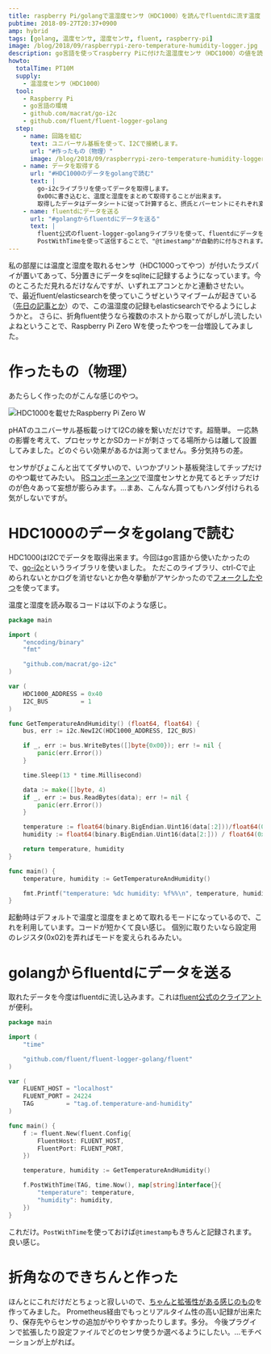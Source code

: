 ```yaml
---
title: raspberry Pi/golangで温湿度センサ（HDC1000）を読んでfluentdに流す温度・湿度ロガー作った話
pubtime: 2018-09-27T20:37+0900
amp: hybrid
tags: [golang, 温度センサ, 湿度センサ, fluent, raspberry-pi]
image: /blog/2018/09/raspberrypi-zero-temperature-humidity-logger.jpg
description: go言語を使ってraspberry Piに付けた温湿度センサ（HDC1000）の値を読み取ってみました。読み取ったデータはfluentdに流して記録しています。
howto:
  totalTime: PT10M
  supply:
    - 温湿度センサ（HDC1000）
  tool:
    - Raspberry Pi
    - go言語の環境
    - github.com/macrat/go-i2c
    - github.com/fluent/fluent-logger-golang
  step:
    - name: 回路を組む
      text: ユニバーサル基板を使って、I2Cで接続します。
      url: "#作ったもの（物理）"
      image: /blog/2018/09/raspberrypi-zero-temperature-humidity-logger.jpg
    - name: データを取得する
      url: "#HDC1000のデータをgolangで読む"
      text: |
        go-i2cライブラリを使ってデータを取得します。
        0x00に書き込むと、温度と湿度をまとめて取得することが出来ます。
        取得したデータはデータシートに従って計算すると、摂氏とパーセントにそれぞれ変換出来ます。
    - name: fluentdにデータを送る
      url: "#golangからfluentdにデータを送る"
      text: |
        fluent公式のfluent-logger-golangライブラリを使って、fluentdにデータを送信します。
        PostWithTimeを使って送信することで、"@timestamp"が自動的に付与されます。
---
```


私の部屋には温度と湿度を取れるセンサ（HDC1000ってやつ）が付いたラズパイが置いてあって、5分置きにデータをsqliteに記録するようになっています。今のところただ見れるだけなんですが、いずれエアコンとかと連動させたい。
で、最近fluent/elasticsearchを使っていこうぜというマイブームが起きている（[先日の記事とか](/blog/2018/09/docker-compose-fluent-elasticsearch)）ので、この温湿度の記録もelasticsearchでやるようにしようかと。
さらに、折角fluent使うなら複数のホストから取ってがしがし流したいよねということで、Raspberry Pi Zero Wを使ったやつを一台増設してみました。

# 作ったもの（物理）
あたらしく作ったのがこんな感じのやつ。

![HDC1000を載せたRaspberry Pi Zero W](/blog/2018/09/raspberrypi-zero-temperature-humidity-logger.jpg "640x480")

pHATのユニバーサル基板載っけてI2Cの線を繋いだだけです。超簡単。
一応熱の影響を考えて、プロセッサとかSDカードが刺さってる場所からは離して設置してみました。どのぐらい効果があるかは測ってません。多分気持ちの差。

センサがぴょこんと出ててダサいので、いつかプリント基板発注してチップだけのやつ載せてみたい。
[RSコンポーネンツ](https://jp.rs-online.com/web/c/semiconductors/sensor-ics/temperature-humidity-sensors/)で湿度センサとか見てるとチップだけのが色々あって妄想が膨らみます。…まあ、こんなん買ってもハンダ付けられる気がしないですが。


# HDC1000のデータをgolangで読む
HDC1000はI2Cでデータを取得出来ます。今回はgo言語から使いたかったので、[go-i2c](https://github.com/d2r2/go-i2c)というライブラリを使いました。
ただこのライブラリ、ctrl-Cで止められないとかログを消せないとか色々挙動がアヤシかったので[フォークしたやつ](https://github.com/macrat/go-i2c)を使ってます。

温度と湿度を読み取るコードは以下のような感じ。

``` go
package main

import (
    "encoding/binary"
    "fmt"

    "github.com/macrat/go-i2c"
)

var (
    HDC1000_ADDRESS = 0x40
    I2C_BUS         = 1
)

func GetTemperatureAndHumidity() (float64, float64) {
    bus, err := i2c.NewI2C(HDC1000_ADDRESS, I2C_BUS)

    if _, err := bus.WriteBytes([]byte{0x00}); err != nil {
        panic(err.Error())
    }

    time.Sleep(13 * time.Millisecond)

    data := make([]byte, 4)
    if _, err := bus.ReadBytes(data); err != nil {
        panic(err.Error())
    }

    temperature := float64(binary.BigEndian.Uint16(data[:2]))/float64(0xFFFF)*165.0 - 40.0
    humidity := float64(binary.BigEndian.Uint16(data[2:])) / float64(0xFFFF)

    return temperature, humidity
}

func main() {
    temperature, humidity := GetTemperatureAndHumidity()

    fmt.Printf("temperature: %dc humidity: %f%%\n", temperature, humidity * 100.0)
}
```

起動時はデフォルトで温度と湿度をまとめて取れるモードになっているので、これを利用しています。コードが短かくて良い感じ。
個別に取りたいなら設定用のレジスタ(0x02)を弄ればモードを変えられるみたい。

# golangからfluentdにデータを送る
取れたデータを今度はfluentdに流し込みます。これは[fluent公式のクライアント](https://github.com/fluent/fluent-logger-golang/)が便利。

``` go
package main

import (
    "time"

    "github.com/fluent/fluent-logger-golang/fluent"
)

var (
    FLUENT_HOST = "localhost"
    FLUENT_PORT = 24224
    TAG         = "tag.of.temperature-and-humidity"
)

func main() {
    f := fluent.New(fluent.Config{
        FluentHost: FLUENT_HOST,
        FluentPort: FLUENT_PORT,
    })

    temperature, humidity := GetTemperatureAndHumidity()

    f.PostWithTime(TAG, time.Now(), map[string]interface{}{
        "temperature": temperature,
        "humidity": humidity,
    })
}
```

これだけ。`PostWithTime`を使っておけば`@timestamp`もきちんと記録されます。良い感じ。

# 折角なのできちんと作った
ほんとにこれだけだとちょっと寂しいので、[ちゃんと拡張性がある感じのもの](https://github.com/macrat/doma_logger)を作ってみました。
Prometheus経由でもっとリアルタイム性の高い記録が出来たり、保存先やらセンサの追加がやりやすかったりします。多分。
今後プラグインで拡張したり設定ファイルでどのセンサ使うか選べるようにしたい。…モチベーションが上がれば。
